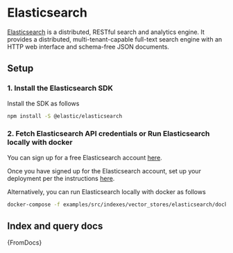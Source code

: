 
# Elasticsearch

[Elasticsearch](https://www.elastic.co/elasticsearch/) is a distributed, RESTful search and analytics engine.
It provides a distributed, multi-tenant-capable full-text search engine with an HTTP web interface and schema-free
JSON documents.

## Setup

### 1. Install the Elasticsearch SDK

Install the SDK as follows

```bash npm2yarn
npm install -S @elastic/elasticsearch
```

### 2. Fetch Elasticsearch API credentials or Run Elasticsearch locally with docker

You can sign up for a free Elasticsearch account [here](https://cloud.elastic.co/registration).

Once you have signed up for the Elasticsearch account, set up your deployment per the instructions [here](https://www.elastic.co/guide/en/cloud/current/ec-getting-started.html).

Alternatively, you can run Elasticsearch locally with docker as follows

```bash
docker-compose -f examples/src/indexes/vector_stores/elasticsearch/docker-compose.yml up
```

## Index and query docs


<CodeBlock language="typescript">{FromDocs}</CodeBlock>
```
